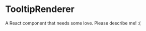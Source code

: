 
<Meta title="@flapjs/renderers/decors/TooltipRenderer"
    component={TooltipRenderer}/>

# TooltipRenderer

A React component that needs some love. Please describe me! :(

<Props of={TooltipRenderer}/>

